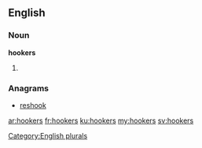 ==English==

===Noun===
'''hookers'''

# {{plural of|[[hooker]]}}

===Anagrams===
* [[reshook#English|reshook]]

[[Category:English plurals]]

[[ar:hookers]]
[[fr:hookers]]
[[ku:hookers]]
[[my:hookers]]
[[sv:hookers]]